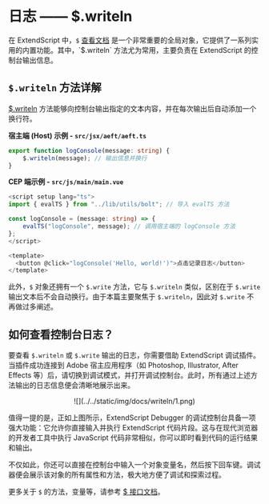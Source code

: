 # 日志 —— $.writeln

在 ExtendScript 中，`$` [查看文档](/api/shared/JavaScript/interfaces/$) 是一个非常重要的全局对象，它提供了一系列实用的内置功能。其中，`$.writeln` 方法尤为常用，主要负责在 ExtendScript 的控制台输出信息。

## `$.writeln` 方法详解

[\$.writeln](/api/shared/JavaScript/interfaces/\$#writeln) 方法能够向控制台输出指定的文本内容，并在每次输出后自动添加一个换行符。

**宿主端 (Host) 示例 - `src/jsx/aeft/aeft.ts`**
```ts
export function logConsole(message: string) {
    $.writeln(message); // 输出信息并换行
}
```

**CEP 端示例 - `src/js/main/main.vue`**
```ts
<script setup lang="ts">
import { evalTS } from "../lib/utils/bolt"; // 导入 evalTS 方法

const logConsole = (message: string) => {
    evalTS("logConsole", message); // 调用宿主端的 logConsole 方法
};
</script>

<template>
  <button @click="logConsole('Hello, world!')">点击记录日志</button>
</template>
```

此外，`$` 对象还拥有一个 `$.write` 方法，它与 `$.writeln` 类似，区别在于 `$.write` 输出文本后不会自动换行。由于本篇主要聚焦于 `$.writeln`，因此对 `$.write` 不再做过多阐述。

## 如何查看控制台日志？

要查看 `$.writeln` 或 `$.write` 输出的日志，你需要借助 ExtendScript 调试插件。当插件成功连接到 Adobe 宿主应用程序（如 Photoshop, Illustrator, After Effects 等）后，请切换到调试模式，并打开调试控制台。此时，所有通过上述方法输出的日志信息便会清晰地展示出来。

<center>
![](../../static/img/docs/writeln/1.png)
</center>

值得一提的是，正如上图所示，ExtendScript Debugger 的调试控制台具备一项强大功能：它允许你直接输入并执行 ExtendScript 代码片段。这与在现代浏览器的开发者工具中执行 JavaScript 代码非常相似，你可以即时看到代码的运行结果和输出。

不仅如此，你还可以直接在控制台中输入一个对象变量名，然后按下回车键。调试器便会展示该对象的所有属性和方法，极大地方便了调试和探索过程。

更多关于 `$` 的方法，变量等，请参考 [\$ 接口文档](/api/shared/JavaScript/interfaces/\$)。